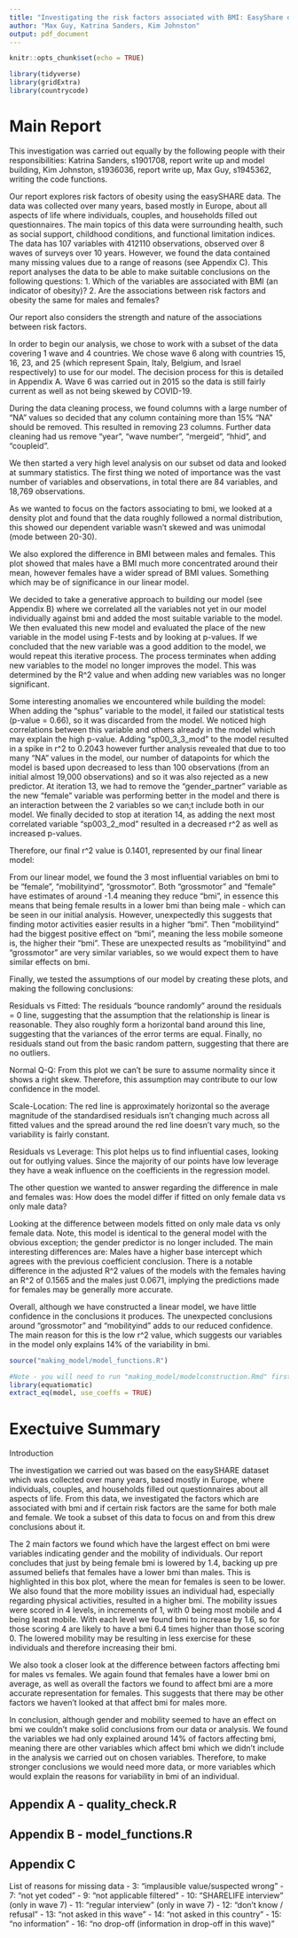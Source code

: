 ```yaml
---
title: "Investigating the risk factors associated with BMI: EasyShare data"
author: "Max Guy, Katrina Sanders, Kim Johnston"
output: pdf_document
---
```


```r
knitr::opts_chunk$set(echo = TRUE)
```


```r
library(tidyverse)
library(gridExtra)
library(countrycode)
```

# Main Report

This investigation was carried out equally by the following people with their responsibilities: 
Katrina Sanders, s1901708, report write up and model building,
Kim Johnston, s1936036, report write up,
Max Guy, s1945362, writing the code functions.

Our report explores risk factors of obesity using the easySHARE data. The data was collected over many years, based mostly in Europe, about all aspects of life where individuals, couples, and households filled out questionnaires. The main topics of this data were surrounding health, such as social support, childhood conditions, and functional limitation indices. The data has 107 variables with 412110 observations, observed over 8 waves of surveys over 10 years. However, we found the data contained many missing values due to a range of reasons (see Appendix C). 
This report analyses the data to be able to make suitable conclusions on the following questions:
1. Which of the variables are associated with BMI (an indicator of obesity)? 
2. Are the associations between risk factors and obesity the same for males and females?

Our report also considers the strength and nature of the associations between risk factors. 

In order to begin our analysis, we chose to work with a subset of the data covering 1 wave and 4 countries. We chose wave 6 along with countries 15, 16, 23, and 25 (which represent Spain, Italy, Belgium, and Israel respectively) to use for our model. The decision process for this is detailed in Appendix A. Wave 6 was carried out in 2015 so the data is still fairly current as well as not being skewed by COVID-19.

During the data cleaning process, we found columns with a large number of “NA” values so decided that any column containing more than 15% “NA” should be removed. This resulted in removing 23 columns. Further data cleaning had us remove "year", "wave number",  "mergeid",  "hhid", and "coupleid".


We then started a very high level analysis on our subset od data and looked at summary statistics. 
The first thing we noted of importance was the vast number of variables and observations, in total there are 84 variables, and 18,769 observations. 

As we wanted to focus on the factors associating to bmi, we looked at a density plot and found that the data roughly followed a normal distribution, this showed our dependent variable wasn’t skewed and was unimodal (mode between 20-30). 

We also explored the difference in BMI between males and females. This plot showed that males have a BMI much more concentrated around their mean, however females have a wider spread of BMI values. Something which may be of significance in our linear model.


We decided to take a generative approach to building our model (see Appendix B) where we correlated all the variables not yet in our model individually against bmi and added the most suitable variable to the model. We then evaluated this new model and evaluated the place of the new variable in the model using F-tests and by looking at p-values. If we concluded that the new variable was a good addition to the model, we would repeat this iterative process. The process terminates when adding new variables to the model no longer improves the model. This was determined by the R^2 value and when adding new variables was no longer significant.



Some interesting anomalies we encountered while building the model:
When adding the "sphus" variable to the model, it failed our statistical tests (p-value = 0.66), so it was discarded from the model. We noticed high correlations between this variable and others already in the model which may explain the high p-value.
Adding "sp00_3_3_mod" to the model resulted in a spike in r^2 to 0.2043 however further analysis revealed that due to too many “NA” values in the model, our number of datapoints for which the model is based upon decreased to less than 100 observations (from an initial almost 19,000 observations) and so it was also rejected as a new predictor. 
At iteration 13, we had to remove the "gender_partner" variable as the new "female" variable was performing better in the model and there is an interaction between the 2 variables so we can;t include both in our model.
We finally decided to stop at iteration 14, as adding the next most correlated variable "sp003_2_mod" resulted in a decreased r^2 as well as increased p-values. 


Therefore, our final r^2 value is 0.1401, represented by our final linear model:

From our linear model, we found the 3 most influential variables on bmi to be "female", "mobilityind", "grossmotor". Both "grossmotor" and "female" have estimates of around -1.4 meaning they reduce "bmi", in essence this means that being female results in a lower bmi than being male - which can be seen in our initial analysis. However, unexpectedly this suggests that finding motor activities easier results in a higher "bmi". Then "mobilityind" had the biggest positive effect on "bmi", meaning the less mobile someone is, the higher their "bmi". These are unexpected results as "mobilityind" and "grossmotor" are very similar variables, so we would expect them to have similar effects on bmi. 

Finally, we tested the assumptions of our model by creating these plots, and making the following conclusions:

Residuals vs Fitted:
The residuals "bounce randomly" around the residuals = 0 line, suggesting that the assumption that the relationship is linear is reasonable. They also roughly form a horizontal band around this line, suggesting that the variances of the error terms are equal. Finally, no residuals stand out from the basic random pattern, suggesting that there are no outliers.

Normal Q-Q: 
From this plot we can’t be sure to assume normality since it shows a right skew. Therefore, this assumption may contribute to our low confidence in the model. 

Scale-Location: 
The red line is approximately horizontal so the average magnitude of the standardised residuals isn't changing much across all fitted values and the spread around the red line doesn't vary much, so the variability is fairly constant. 

Residuals vs Leverage:
This plot helps us to find influential cases, looking out for outlying values. Since the majority of our points have low leverage they have a weak influence on the coefficients in the regression model. 

The other question we wanted to answer regarding the difference in male and females was: 
How does the model differ if fitted on only female data vs only male data?

Looking at the difference between models fitted on only male data vs only female data. Note, this model is identical to the general model with the obvious exception; the gender predictor is no longer included. The main interesting differences are:
Males have a higher base intercept which agrees with the previous coefficient conclusion.
There is a notable difference in the adjusted R^2 values of the models with the females having an R^2 of 0.1565 and the males just 0.0671, implying the predictions made for females may be generally more accurate.


Overall, although we have constructed a linear model, we have little confidence in the conclusions it produces. The unexpected conclusions around "grossmotor" and "mobilityind" adds to our reduced confidence. The main reason for this is the low r^2 value, which suggests our variables in the model only explains 14% of the variability in bmi. 

```r
source("making_model/model_functions.R")
```

```r
#Note - you will need to run "making_model/modelconstruction.Rmd" first!
library(equatiomatic)
extract_eq(model, use_coeffs = TRUE)
```

# Exectuive Summary

Introduction

The investigation we carried out was based on the easySHARE dataset which was collected over many years, based mostly in Europe, where individuals, couples, and households filled out questionnaires about all aspects of life. From this data, we investigated the factors which are associated with bmi and if certain risk factors are the same for both male and female.  We took a subset of this data to focus on and from this drew conclusions about it.

The 2 main factors we found which have the largest effect on bmi were variables indicating gender and the mobility of individuals. Our report concludes that just by being female bmi is lowered by 1.4, backing up pre assumed beliefs that females have a lower bmi than males. This is highlighted in this box plot, where the mean for females is seen to be lower. We also found that the more mobility issues an individual had, especially regarding physical activities, resulted in a higher bmi. The mobility issues were scored in 4 levels, in increments of 1, with 0 being most mobile and 4 being least mobile. With each level we found bmi to increase by 1.6, so for those scoring 4 are likely to have a bmi 6.4 times higher than those scoring 0. The lowered mobility may be resulting in less exercise for these individuals and therefore increasing their bmi. 

We also took a closer look at the difference between factors affecting bmi for males vs females. We again found that females have a lower bmi on average, as well as overall the factors we found to affect bmi are a more accurate representation for females. This suggests that there may be other factors we haven’t looked at that affect bmi for males more. 

In conclusion, although gender and mobility seemed to have an effect on bmi we couldn’t make solid conclusions from our data or analysis. We found the variables we had only explained around 14% of factors affecting bmi, meaning there are other variables which affect bmi which we didn’t include in the analysis we carried out on chosen variables. Therefore, to make stronger conclusions we would need more data, or more variables which would explain the reasons for variability in bmi of an individual. 


## Appendix A - quality_check.R
## Appendix B - model_functions.R


## Appendix C
List of reasons for missing data
- 3: “implausible value/suspected wrong”
- 7: “not yet coded”
- 9:  “not applicable filtered”
- 10:  “SHARELIFE interview” (only in wave 7)
- 11:  “regular interview” (only in wave 7)
- 12:  “don’t know / refusal”
- 13:  “not asked in this wave”
- 14:  “not asked in this country”
- 15:  “no information”
- 16:  “no drop-off (information in drop-off in this wave)”

